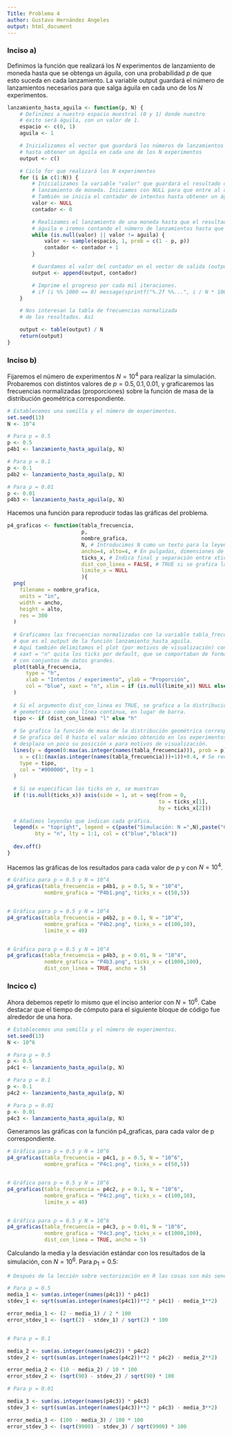 ---
Title: Problema 4
author: Gustavo Hernández Angeles
output: html_document
---

### Inciso a)

Definimos la función que realizará los $N$ experimentos de lanzamiento de moneda hasta que se obtenga un águila, con una probabilidad $p$ de que esto suceda en cada lanzamiento. La variable output guardará el número de lanzamientos necesarios para que salga águila en cada uno de los $N$ experimentos. 

```{r}
lanzamiento_hasta_aguila <- function(p, N) {
    # Definimos a nuestro espacio muestral (0 y 1) donde nuestro
    # éxito será águila, con un valor de 1.
    espacio <- c(0, 1)
    aguila <- 1

    # Inicializamos el vector que guardará los números de lanzamientos
    # hasta obtener un águila en cada uno de los N experimentos
    output <- c()

    # Ciclo for que realizará los N experimentos
    for (i in c(1:N)) {
        # Inicializamos la variable "valor" que guardará el resultado de un
        # lanzamiento de moneda. Iniciamos con NULL para que entre al ciclo.
        # También se inicia el contador de intentos hasta obtener un águila.
        valor <- NULL
        contador <- 0

        # Realizamos el lanzamiento de una moneda hasta que el resultado sea
        # águila e iremos contando el número de lanzamientos hasta que esto suceda.
        while (is.null(valor) || valor != aguila) {
            valor <- sample(espacio, 1, prob = c(1 - p, p))
            contador <- contador + 1
        }

        # Guardamos el valor del contador en el vector de salida (output).
        output <- append(output, contador)

        # Imprime el progreso por cada mil iteraciones.
        # if (i %% 1000 == 0) message(sprintf("%.2f %%...", i / N * 100))
    }

    # Nos interesan la tabla de frecuencias normalizada
    # de los resultados. Así

    output <- table(output) / N
    return(output)
}
```


### Inciso b)

Fijaremos el número de experimentos $N = 10^4$ para realizar la simulación. Probaremos con distintos valores de $p=0.5,0.1,0.01$, y graficaremos las frecuencias normalizadas (proporciones) sobre la función de masa de la distribución geométrica correspondiente.


```{r}
# Establecemos una semilla y el número de experimentos.
set.seed(13)
N <- 10^4

# Para p = 0.5
p <- 0.5
p4b1 <- lanzamiento_hasta_aguila(p, N)

# Para p = 0.1
p <- 0.1
p4b2 <- lanzamiento_hasta_aguila(p, N)

# Para p = 0.01
p <- 0.01
p4b3 <- lanzamiento_hasta_aguila(p, N)
```

Hacemos una función para reproducir todas las gráficas del problema.

```{r}
p4_graficas <- function(tabla_frecuencia,
                        p,
                        nombre_grafica,
                        N, # Introducimos N como un texto para la leyenda.
                        ancho=4, alto=4, # En pulgadas, dimensiones de grafica
                        ticks_x, # Indica final y separación entre xticks
                        dist_con_linea = FALSE, # TRUE si se grafica la dist como linea,
                        limite_x = NULL
                        ){
  png(
    filename = nombre_grafica,
    units = "in",
    width = ancho,
    height = alto,
    res = 300
  )
  
  # Graficamos las frecuencias normalizadas con la variable tabla_frecuencia,
  # que es el output de la función lanzamiento_hasta_aguila.
  # Aquí también delimitamos el plot (por motivos de visualización) con xlim.
  # xaxt = "n" quita los ticks por default, que se comportaban de forma errática
  # con conjuntos de datos grandes.
  plot(tabla_frecuencia,
      type = "h",
      xlab = "Intentos / experimento", ylab = "Proporción",
      col = "blue", xaxt = "n", xlim = if (is.null(limite_x)) NULL else c(0,limite_x)
  )
  
  # Si el argumento dist_con_linea es TRUE, se grafica a la distribución
  # geometrica como una línea continua, en lugar de barra.
  tipo <- if (dist_con_linea) "l" else "h"
  
  # Se grafica la función de masa de la distribución geométrica correspondiente.
  # Se grafica del 0 hasta el valor máximo obtenido en los experimentos, se 
  # desplaza un poco su posición x para motivos de visualización.
  lines(y = dgeom(0:max(as.integer(names(tabla_frecuencia))), prob = p),
    x = c(1:(max(as.integer(names(tabla_frecuencia)))+1))+0.4, # Se recorre 1 por cómo está definido dgeom.
    type = tipo,
    col = "#000000", lty = 1
  )
  
  # Si se especifican los ticks en x, se muestran
  if (!is.null(ticks_x)) axis(side = 1, at = seq(from = 0,
                                                 to = ticks_x[1],
                                                 by = ticks_x[2]))
  
  # Añadimos leyendas que indican cada gráfica.
  legend(x = "topright", legend = c(paste("Simulación: N =",N),paste("Geom( p =",p,")")),
         bty = "n", lty = 1:1, col = c("blue","black"))
  
  dev.off()
}
```



Hacemos las gráficas de los resultados para cada valor de $p$ y con $N = 10^4$.


```{r}

# Gráfica para p = 0.5 y N = 10^4
p4_graficas(tabla_frecuencia = p4b1, p = 0.5, N = "10^4",
            nombre_grafica = "P4b1.png", ticks_x = c(50,5))


# Gráfica para p = 0.5 y N = 10^4
p4_graficas(tabla_frecuencia = p4b2, p = 0.1, N = "10^4",
            nombre_grafica = "P4b2.png", ticks_x = c(100,10),
            limite_x = 40)


# Gráfica para p = 0.5 y N = 10^4
p4_graficas(tabla_frecuencia = p4b3, p = 0.01, N = "10^4",
            nombre_grafica = "P4b3.png", ticks_x = c(1000,100),
            dist_con_linea = TRUE, ancho = 5)

```



### Incico c)

Ahora debemos repetir lo mismo que el inciso anterior con $N = 10^6$. Cabe destacar que el tiempo de cómputo para el siguiente bloque de código fue alrededor de una hora.

```{r}
# Establecemos una semilla y el número de experimentos.
set.seed(13)
N <- 10^6

# Para p = 0.5
p <- 0.5
p4c1 <- lanzamiento_hasta_aguila(p, N)

# Para p = 0.1
p <- 0.1
p4c2 <- lanzamiento_hasta_aguila(p, N)

# Para p = 0.01
p <- 0.01
p4c3 <- lanzamiento_hasta_aguila(p, N)
```

Generamos las gráficas con la función p4_graficas, para cada valor de p correspondiente.

```{r}
# Gráfica para p = 0.5 y N = 10^6
p4_graficas(tabla_frecuencia = p4c1, p = 0.5, N = "10^6",
            nombre_grafica = "P4c1.png", ticks_x = c(50,5))


# Gráfica para p = 0.5 y N = 10^6
p4_graficas(tabla_frecuencia = p4c2, p = 0.1, N = "10^6",
            nombre_grafica = "P4c2.png", ticks_x = c(100,10),
            limite_x = 40)


# Gráfica para p = 0.5 y N = 10^6
p4_graficas(tabla_frecuencia = p4c3, p = 0.01, N = "10^6",
            nombre_grafica = "P4c3.png", ticks_x = c(1000,100),
            dist_con_linea = TRUE, ancho = 5)

```

Calculando la media y la desviación estándar con los resultados de la simulación, con $N = 10^6$. Para $p_1 = 0.5$:

```{r}
# Después de la lección sobre vectorización en R las cosas son más sencillas.

# Para p = 0.5
media_1 <- sum(as.integer(names(p4c1)) * p4c1)
stdev_1 <- sqrt(sum(as.integer(names(p4c1))**2 * p4c1) - media_1**2)

error_media_1 <- (2 - media_1) / 2 * 100
error_stdev_1 <- (sqrt(2) - stdev_1) / sqrt(2) * 100


# Para p = 0.1

media_2 <- sum(as.integer(names(p4c2)) * p4c2)
stdev_2 <- sqrt(sum(as.integer(names(p4c2))**2 * p4c2) - media_2**2)

error_media_2 <- (10 - media_2) / 10 * 100
error_stdev_2 <- (sqrt(90) - stdev_2) / sqrt(90) * 100

# Para p = 0.01

media_3 <- sum(as.integer(names(p4c3)) * p4c3)
stdev_3 <- sqrt(sum(as.integer(names(p4c3))**2 * p4c3) - media_3**2)

error_media_3 <- (100 - media_3) / 100 * 100
error_stdev_3 <- (sqrt(9900) - stdev_3) / sqrt(9900) * 100
```


